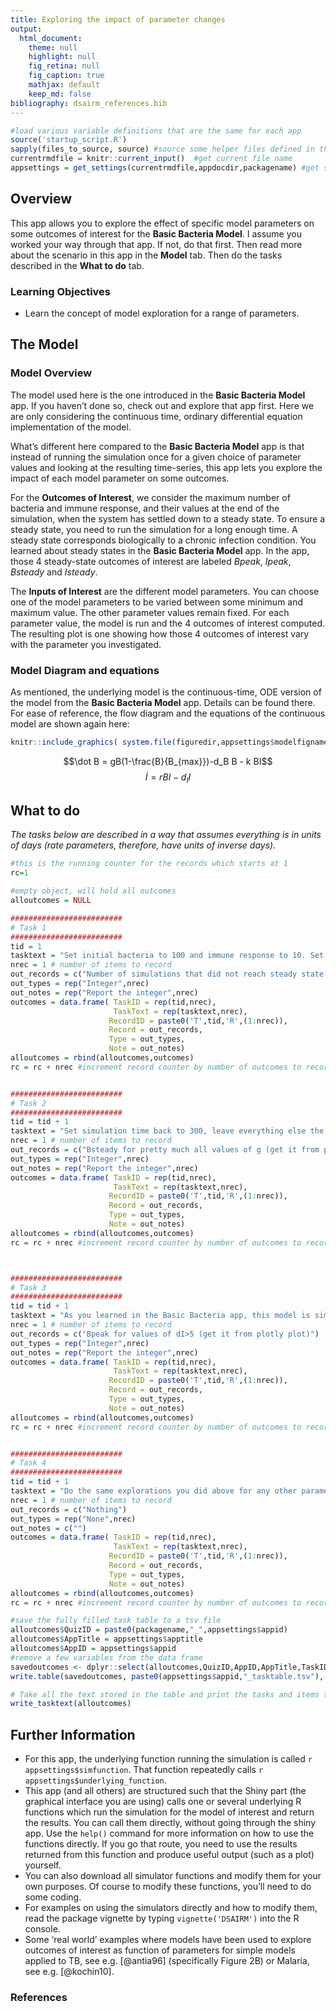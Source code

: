 ```yaml
---
title: Exploring the impact of parameter changes 
output:
  html_document:
    theme: null
    highlight: null
    fig_retina: null
    fig_caption: true
    mathjax: default 
    keep_md: false
bibliography: dsairm_references.bib
---
```



```r
#load various variable definitions that are the same for each app
source('startup_script.R')
sapply(files_to_source, source) #source some helper files defined in the files_to_source variable
currentrmdfile = knitr::current_input()  #get current file name
appsettings = get_settings(currentrmdfile,appdocdir,packagename) #get settings for current app
```



## Overview {#shinytab1}
This app allows you to explore the effect of specific model parameters on some outcomes of interest for the __Basic Bacteria Model__. I assume you worked your way through that app. If not, do that first. Then read more about the scenario in this app in the __Model__ tab. Then do the tasks described in the __What to do__ tab.


### Learning Objectives
* Learn the concept of model exploration for a range of parameters.


## The Model {#shinytab2}

### Model Overview
The model used here is the one introduced in the __Basic Bacteria Model__ app. If you haven't done so, check out and explore that app first. Here we are only considering the continuous time, ordinary differential equation implementation of the model.

What's different here compared to the __Basic Bacteria Model__ app is that instead of running the simulation once for a given choice of parameter values and looking at the resulting time-series, this app lets you explore the impact of each model parameter on some outcomes. 

For the __Outcomes of Interest__, we consider the maximum number of bacteria and immune response, and their values at the end of the simulation, when the system has settled down to a steady state. To ensure a steady state, you need to run the simulation for a long enough time. A steady state corresponds biologically to a chronic infection condition. You learned about steady states in the __Basic Bacteria Model__ app. In the app, those 4 steady-state outcomes of interest are labeled _Bpeak_, _Ipeak_, _Bsteady_ and _Isteady_. 

The __Inputs of Interest__ are the different model parameters. You can choose one of the model parameters to be varied between some minimum and maximum value. The other parameter values remain fixed. For each parameter value, the model is run and the 4 outcomes of interest computed. The resulting plot is one showing how those 4 outcomes of interest vary with the parameter you investigated.



### Model Diagram and equations

As mentioned, the underlying model is the continuous-time, ODE version of the model from the  __Basic Bacteria Model__ app. Details can be found there. For ease of reference, the flow diagram and the equations of the continuous model are shown again here:

```r
knitr::include_graphics( system.file(figuredir,appsettings$modelfigname,package=packagename))
```

$$\dot B = gB(1-\frac{B}{B_{max}})-d_B B - k BI$$ 
$$\dot I = r B I - d_I I$$



## What to do {#shinytab3}

*The tasks below are described in a way that assumes everything is in units of days (rate parameters, therefore, have units of inverse days).*



```r
#this is the running counter for the records which starts at 1 
rc=1

#empty object, will hold all outcomes
alloutcomes = NULL

#########################
# Task 1
#########################
tid = 1
tasktext = "Set initial bacteria to 100 and immune response to 10. Set bacteria growth rate to 2. The value does actually not matter since we'll be exploring the simulation for different values of _g_. Assume that bacteria live for a day, set the death rate accordingly (remember to convert duration to rate). Set carrying capacity to 10^5^. Set both the rate at which bacteria are killed by the immune response (IR), and the rate at which IR is activated and grows to 10^-4^, set immune response decay rate to 2. Choose _g_ as the parameter to vary, go from 2 to 10, do 10 different parameter values/samples, linear spacing, and no log scales for plotting. Set maximum simulation time to 300. Run simulation, check to ensure all simulations reach steady state (see output message below plot). Then reduce simulation time to 20 days, note how some simulations did not reach steady state and how that affects results."
nrec = 1 # number of items to record
out_records = c("Number of simulations that did not reach steady state for t=20.")
out_types = rep("Integer",nrec)
out_notes = rep("Report the integer",nrec)
outcomes = data.frame( TaskID = rep(tid,nrec),
                       TaskText = rep(tasktext,nrec),
                      RecordID = paste0('T',tid,'R',(1:nrec)),
                      Record = out_records, 
                      Type = out_types, 
                      Note = out_notes)
alloutcomes = rbind(alloutcomes,outcomes)
rc = rc + nrec #increment record counter by number of outcomes to record for this task 


#########################
# Task 2
#########################
tid = tid + 1
tasktext = "Set simulation time back to 300, leave everything else the same. Play around with the number of parameter samples. A higher number gives you a more detailed plot, but it also means the simulation runs more often and it takes longer. Next, explore how changing the minimum and maximum of the parameter range you scan over changes the results. Next, explore how spacing of parameter values (linear versus log) changes results. Compare and contrast that with plotting results on a linear versus log scale. Think a bit about the results you see in the plot for the different outcomes. Would you have expected that as the bacteria growth rate increases, the peak bacteria load first increases, but then levels off? What about the fact that the steady state value for the bacteria does not change as the growth rate changes? And the immune response peak and steady state both increase, even though the parameter you vary is the bacteria growth rate. Is that surprising? At this point, you might want to go back to the steady state tasks of the Basic Bacteria app and compare what you found there with what you see here. You should expect the mathematical expressions and the numerical results to agree. You can use the mathematical expression to check the result you are asked to report and read off from the plot."
nrec = 1 # number of items to record
out_records = c("Bsteady for pretty much all values of g (get it from plotly plot)")
out_types = rep("Integer",nrec)
out_notes = rep("Report the integer",nrec)
outcomes = data.frame( TaskID = rep(tid,nrec),
                       TaskText = rep(tasktext,nrec),
                      RecordID = paste0('T',tid,'R',(1:nrec)),
                      Record = out_records, 
                      Type = out_types, 
                      Note = out_notes)
alloutcomes = rbind(alloutcomes,outcomes)
rc = rc + nrec #increment record counter by number of outcomes to record for this task 



#########################
# Task 3
#########################
tid = tid + 1
tasktext = "As you learned in the Basic Bacteria app, this model is simple enough that we can compute the steady states mathematically, without needing to run simulations. However, even for a simple model like this, one can't write down similar equations for the maximum of B and I. You can take a look at the model equations and diagram and see if by thinking through them, you can understand why you got the results for the peak values you find when running the simulations. With enough practice, it is often possible to intuit specific results based on the underlying equations - but that requires a good bit of modeling practice. As models get more complicated, even experienced modelers can often not intuit what model behavior one should expect as specific parameters vary. Often the only way to find out is by actually running the simulations. Let's explore this a bit for a different parameter. Reset all inputs to their defaults. Then set the parameter to vary to be **dI**. Choose 1-10 as the range for the parameter, 20 samples. For the Bsteady and Isteady values, you can compare the results with the mathematical expressions. For the peak values, you can try to intuit what you might expect _B~peak~_ and _I~peak~_ do as you increase _d~I~_ based on looking at the model equations. You can then check by running the simulations. You'll see that _I~peak~_ goes to zero above _d~I~ = 5_. Try to understand what is going on here. Also, at values above around 5, _B~peak~_ remains unchanged. Try to understand why that is. (Hint: It's an interaction between the parameters of growth and decay)."
nrec = 1 # number of items to record
out_records = c("Bpeak for values of dI>5 (get it from plotly plot)")
out_types = rep("Integer",nrec)
out_notes = rep("Report the integer",nrec)
outcomes = data.frame( TaskID = rep(tid,nrec),
                       TaskText = rep(tasktext,nrec),
                      RecordID = paste0('T',tid,'R',(1:nrec)),
                      Record = out_records, 
                      Type = out_types, 
                      Note = out_notes)
alloutcomes = rbind(alloutcomes,outcomes)
rc = rc + nrec #increment record counter by number of outcomes to record for this task 


#########################
# Task 4
#########################
tid = tid + 1
tasktext = "Do the same explorations you did above for any other parameter you want to investigate. Note that here we focus on a single parameter at a time. With some coding effort, we could change the underlying simulation to loop over say 2 parameters and produce outcomes for sets of parameter values, e.g. _B~peak~_ as a function of _g_ and _r_. The results could be plotted as a 2-dimensional heatmap. While this could be extended to more than 2 parameters, it will become hard to visualize and long to run. If there are many parameters that could change, a different approach is useful, which you'll learn about in the Uncertainty and Sensitivity App."
nrec = 1 # number of items to record
out_records = c("Nothing")
out_types = rep("None",nrec)
out_notes = c("")
outcomes = data.frame( TaskID = rep(tid,nrec),
                       TaskText = rep(tasktext,nrec),
                      RecordID = paste0('T',tid,'R',(1:nrec)),
                      Record = out_records, 
                      Type = out_types, 
                      Note = out_notes)
alloutcomes = rbind(alloutcomes,outcomes)
rc = rc + nrec #increment record counter by number of outcomes to record for this task 


```





```r
#save the fully filled task table to a tsv file
alloutcomes$QuizID = paste0(packagename,"_",appsettings$appid)
alloutcomes$AppTitle = appsettings$apptitle
alloutcomes$AppID = appsettings$appid
#remove a few variables from the data frame
savedoutcomes <- dplyr::select(alloutcomes,QuizID,AppID,AppTitle,TaskID,TaskText,RecordID,Record,Type,Note)		
write.table(savedoutcomes, paste0(appsettings$appid,"_tasktable.tsv"), append = FALSE, sep = "\t", row.names = F, col.names = TRUE)
```


```r
# Take all the text stored in the table and print the tasks and items to record
write_tasktext(alloutcomes)
```



## Further Information {#shinytab4}
* For this app, the underlying function running the simulation is called ``r appsettings$simfunction``. That function repeatedly calls ``r appsettings$underlying_function``. 
* This app (and all others) are structured such that the Shiny part (the graphical interface you are using) calls one or several underlying R functions which run the simulation for the model of interest and return the results. You can call them directly, without going through the shiny app. Use the `help()` command for more information on how to use the functions directly. If you go that route, you need to use the results returned from this function and produce useful output (such as a plot) yourself. 
* You can also download all simulator functions and modify them for your own purposes.  Of course to modify these functions, you'll need to do some coding.
* For examples on using the simulators directly and how to modify them, read the package vignette by typing `vignette('DSAIRM')` into the R console.
* Some 'real world' examples where models have been used to explore outcomes of interest as function of parameters for simple models applied to TB, see e.g. [@antia96] (specifically Figure 2B) or Malaria, see e.g. [@kochin10]. 

### References


